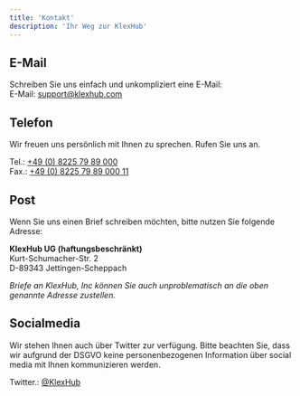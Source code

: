 ```yaml
---
title: 'Kontakt'
description: 'Ihr Weg zur KlexHub'
---
```



## E-Mail

Schreiben Sie uns einfach und unkompliziert eine E-Mail:<br/>
E-Mail: support@klexhub.com

## Telefon

Wir freuen uns persönlich mit Ihnen zu sprechen. Rufen Sie uns an.

Tel.: <a href="tel:04982257989000">+49 (0) 8225 79 89 000</a><br/>
Fax.: <a href="tel:04982257989000">+49 (0) 8225 79 89 000 11</a>

## Post

Wenn Sie uns einen Brief schreiben möchten, bitte nutzen Sie folgende Adresse:

**KlexHub UG (haftungsbeschränkt)**<br />
Kurt-Schumacher-Str. 2<br />
D-89343 Jettingen-Scheppach

_Briefe an KlexHub, Inc können Sie auch unproblematisch an die oben genannte Adresse zustellen._

## Socialmedia

Wir stehen Ihnen auch über Twitter zur verfügung.
Bitte beachten Sie, dass wir aufgrund der DSGVO keine personenbezogenen Information
über social media mit Ihnen kommunizieren werden.

Twitter.: <a href="https://twitter.com/KlexHub">@KlexHub</a>
